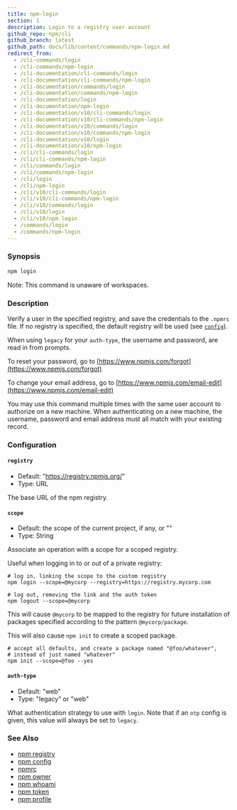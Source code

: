 ```yaml
---
title: npm-login
section: 1
description: Login to a registry user account
github_repo: npm/cli
github_branch: latest
github_path: docs/lib/content/commands/npm-login.md
redirect_from:
  - /cli-commands/login
  - /cli-commands/npm-login
  - /cli-documentation/cli-commands/login
  - /cli-documentation/cli-commands/npm-login
  - /cli-documentation/commands/login
  - /cli-documentation/commands/npm-login
  - /cli-documentation/login
  - /cli-documentation/npm-login
  - /cli-documentation/v10/cli-commands/login
  - /cli-documentation/v10/cli-commands/npm-login
  - /cli-documentation/v10/commands/login
  - /cli-documentation/v10/commands/npm-login
  - /cli-documentation/v10/login
  - /cli-documentation/v10/npm-login
  - /cli/cli-commands/login
  - /cli/cli-commands/npm-login
  - /cli/commands/login
  - /cli/commands/npm-login
  - /cli/login
  - /cli/npm-login
  - /cli/v10/cli-commands/login
  - /cli/v10/cli-commands/npm-login
  - /cli/v10/commands/login
  - /cli/v10/login
  - /cli/v10/npm-login
  - /commands/login
  - /commands/npm-login
---
```


### Synopsis

```bash
npm login
```

Note: This command is unaware of workspaces.

### Description

Verify a user in the specified registry, and save the credentials to the `.npmrc` file. If no registry is specified, the default registry will be used (see [`config`](/cli/v10/using-npm/config)).

When using `legacy` for your `auth-type`, the username and password, are read in from prompts.

To reset your password, go to [https://www.npmjs.com/forgot](https://www.npmjs.com/forgot)

To change your email address, go to [https://www.npmjs.com/email-edit](https://www.npmjs.com/email-edit)

You may use this command multiple times with the same user account to authorize on a new machine. When authenticating on a new machine, the username, password and email address must all match with your existing record.

### Configuration

#### `registry`

- Default: "https://registry.npmjs.org/"
- Type: URL

The base URL of the npm registry.

#### `scope`

- Default: the scope of the current project, if any, or ""
- Type: String

Associate an operation with a scope for a scoped registry.

Useful when logging in to or out of a private registry:

```
# log in, linking the scope to the custom registry
npm login --scope=@mycorp --registry=https://registry.mycorp.com

# log out, removing the link and the auth token
npm logout --scope=@mycorp
```

This will cause `@mycorp` to be mapped to the registry for future installation of packages specified according to the pattern `@mycorp/package`.

This will also cause `npm init` to create a scoped package.

```
# accept all defaults, and create a package named "@foo/whatever",
# instead of just named "whatever"
npm init --scope=@foo --yes
```

#### `auth-type`

- Default: "web"
- Type: "legacy" or "web"

What authentication strategy to use with `login`. Note that if an `otp` config is given, this value will always be set to `legacy`.

### See Also

- [npm registry](/cli/v10/using-npm/registry)
- [npm config](/cli/v10/commands/npm-config)
- [npmrc](/cli/v10/configuring-npm/npmrc)
- [npm owner](/cli/v10/commands/npm-owner)
- [npm whoami](/cli/v10/commands/npm-whoami)
- [npm token](/cli/v10/commands/npm-token)
- [npm profile](/cli/v10/commands/npm-profile)
